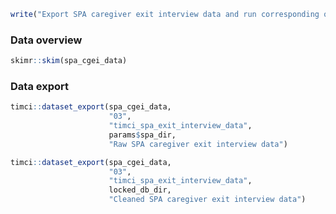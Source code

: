 ```r
write("Export SPA caregiver exit interview data and run corresponding quality checks", stderr())
```

### Data overview

```r
skimr::skim(spa_cgei_data)
```

### Data export

```r
timci::dataset_export(spa_cgei_data,
                      "03",
                      "timci_spa_exit_interview_data",
                      params$spa_dir,
                      "Raw SPA caregiver exit interview data")
```

```r
timci::dataset_export(spa_cgei_data,
                      "03",
                      "timci_spa_exit_interview_data",
                      locked_db_dir,
                      "Cleaned SPA caregiver exit interview data")
```
